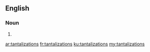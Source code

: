 ==English==

===Noun===
{{head|en}}

# {{plural of|tantalization}}

[[ar:tantalizations]]
[[fr:tantalizations]]
[[ku:tantalizations]]
[[my:tantalizations]]
